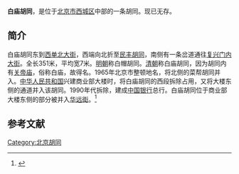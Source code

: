 '''白庙胡同'''，是位于[[北京市|北京市]][[西城区|西城区]]中部的一条胡同。现已无存。

==简介==
白庙胡同东到[[西单北大街|西单北大街]]，西端向北折至[[民丰胡同|民丰胡同]]，南侧有一条岔道通往[[复兴门内大街|复兴门内大街]]。全长351米，平均宽7米。[[明朝|明朝]]称白帽胡同。[[清朝|清朝]]称白庙胡同，因为胡同内有[[关帝庙|关帝庙]]，俗称白庙，故得名。1965年北京市整顿地名，将北侧的菜帮胡同并入。[[中华人民共和国|中华人民共和国]]兴建商业部大楼时，将白庙胡同的西段拆除占用，又将大楼东侧的通道并入该胡同。1990年代拆除，建成[[中国银行|中国银行]]总行。白庙胡同位于商业部大楼东侧的部分被并入[[华远街|华远街]]。<ref>{{Cite web |url=http://www.bjdclib.com/subdb/laneculture/lane/200907/t20090702_4115.html |title=白庙胡同，东华流韵，2009-07-03 |access-date=2015-03-08 |archive-date=2016-03-05 |archive-url=https://web.archive.org/web/20160305012818/http://www.bjdclib.com/subdb/laneculture/lane/200907/t20090702_4115.html |dead-url=no }}</ref>

==参考文献==
{{reflist}}

[[Category:北京胡同|Category:北京胡同]]